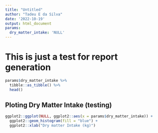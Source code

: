 ```yaml
---
title: "Untitled"
author: "Tadeu E da Silva"
date: '2022-10-19'
output: html_document
params:
  dry_matter_intake: 'NULL'
---
```


# This is just a test for report generation

```r

params$dry_matter_intake %>% 
  tibble::as_tibble() %>% 
  head()

```

## Ploting Dry Matter Intake (testing)

```r

ggplot2::ggplot(NULL, ggplot2::aes(x = params$dry_matter_intake)) +
  ggplot2::geom_histogram(fill = "blue") +
  ggplot2::xlab("Dry matter Intake (kg)")

```

